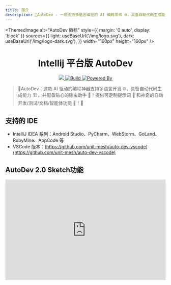 ```yaml
---
title: 简介
description: 🧙‍AutoDev - 一款支持多语言编程的 AI 编码巫师 🌐，具备自动代码生成能力 🏗️，并配备贴心的除虫助手 🐞！
---
```



<ThemedImage
  alt="AutoDev 徽标"
  style={{ margin: '0 auto', display: 'block' }}
  sources={{
    light: useBaseUrl('/img/logo.svg'),
    dark: useBaseUrl('/img/logo-dark.svg'),
  }}
  width="160px"
  height="160px"
/>

<h1 align="center">Intellij 平台版 AutoDev</h1>

<div align="center">
  <a href="https://codecov.io/gh/unit-mesh/auto-dev">
    <img src="https://codecov.io/gh/unit-mesh/auto-dev/graph/badge.svg?token=5RzcndjFPx"/>
  </a>
  <a href="https://github.com/unit-mesh/auto-dev/actions/workflows/build.yml">
    <img src="https://github.com/unit-mesh/auto-dev/actions/workflows/build.yml/badge.svg" alt="Build" />
  </a>
  <a href="https://github.com/unit-mesh/chocolate-factory">
    <img src="https://img.shields.io/badge/powered_by-chocolate_factory-blue?logo=kotlin&logoColor=fff" alt="Powered By" />
  </a>
</div>

> 🧙‍AutoDev：这款 AI 驱动的编程神器支持多语言开发 🌐，具备自动代码生成能力 🏗️，并配备贴心的除虫助手 🐞！提供可定制提示词 🎨 和神奇的自动开发/测试/文档/智能体功能 🧪！🚀

## 支持的 IDE

- IntelliJ IDEA 系列：Android Studio、PyCharm、WebStorm、GoLand、RubyMine、AppCode 等
- VSCode 版本：[https://github.com/unit-mesh/auto-dev-vscode](https://github.com/unit-mesh/auto-dev-vscode)

## AutoDev 2.0 Sketch功能

<iframe
  width="100%"
  height="315"
  src="https://www.youtube.com/embed/b1pO641-A54"
  title="AutoDev Sketch功能演示"
  frameborder="0"
  allow="accelerometer; autoplay; clipboard-write; encrypted-media; gyroscope; picture-in-picture"
  allowfullscreen
/>

**AutoDev Sketch**是由 [Shire](https://github.com/phodal/shire) 提供的 IDE 画布功能，旨在简化交互并提升 IDE 内的开发体验。

| Sketch名称                 | 描述                                                                                                  | 截图                                                      |
|-------------------------|------------------------------------------------------------------------------------------------------|----------------------------------------------------------|
| **代码Sketch**             | 实时代码编辑器，支持语法高亮                                                                         | ![](https://shire.run/images/shire-sketch-diff.png)       |
| **差异对比Sketch**         | 支持补丁处理的差异内容对比工具                                                                       | ![](https://shire.run/images/shire-sketch-diff-view.png)  |
| **终端Sketch**             | 可编辑的弹出式终端界面，支持与其他Sketch集成（如前端开发的 WebView 本地服务器）                        | ![](https://shire.run/images/shire-sketch-terminal.png)   |
| **WebView Sketch**          | 支持 HTML/React/Ionic 原型生成的 WebView 展示                                                        | ![](https://shire.run/images/shire-sketch-webview.png)    |
| **OpenAPI Sketch`*`**       | 支持代码与 OpenAPI 双向同步的 OpenAPI 编辑器                                                         | ![](https://unitmesh.cc/auto-dev/sketch-openapi.png)      |
| **依赖分析Sketch`*`**       | 内置安全漏洞检测的依赖检查工具                                                                       | ![](https://unitmesh.cc/auto-dev/sketch-security-dependency.png) |
| **Go 实验场Sketch`*`**     | 支持代码双向预览/编辑的 Go Playground                                                                | ![](https://unitmesh.cc/auto-dev/sketch-go-playground.png)|
| **Mermaid 流程图Sketch`*`** | 支持双向绑定的实时流程图预览/编辑                                                                    | ![](https://shire.run/images/shire-sketch-mermaid.png)    |
| **PlantUML Sketch`*`**     | 支持代码与 UML 图双向同步的 UML 编辑器                                                               | ![](https://shire.run/images/shire-sketch-plantuml.png)   |
| **计划Sketch**             | 展示 AutoDev 规划器解决代码问题的方案                                                                | ![](https://unitmesh.cc/auto-dev/autodev-plan-sketch.png) |

`*` 表示需要额外安装插件

## 架构设计

AutoDev 系统架构图：

![AutoDev 架构图](/img/autodev-arch.svg)

## 功能概览

![AutoDev 功能概览](/img/autodev-overview.svg)

## 核心功能

- **Sketch编码智能体**
    - 通过Sketch查看器驱动的智能化编码工作流
- **自动开发模式**
    - AutoSQL（需数据库插件）：上下文感知的 SQL 生成
    - AutoPage（React）：上下文感知的网页生成
    - 自动测试：创建单元测试意图，自动运行并修复测试
    - 自动文档：自动生成技术文档
- **智能协作模式**
    - 提供错误排查、代码解释、异常追踪、提交信息生成等功能
    - 模式匹配：根据代码上下文（如 Controller、Service 的 `import` 语句）推荐最佳代码
    - 关联代码：基于近期文件变更，通过相似代码块计算生成最优代码
- **上下文感知对话**：支持选中代码的上下文感知对话
- **高度可定制**
    - 自定义提示模板：支持 Controller、Service、Repository、Model 等模板定制
    - 自定义意图动作：可添加个性化意图操作
    - 自定义 LLM 服务器：通过 `设置` -> `工具` -> `AutoDev` 配置自有 LLM 服务
    - 动态文档定制：支持注解等动态文档的自定义
    - 团队智能：在代码库中定制团队级提示模板并进行分发
    - 提示词覆盖：支持覆盖 AutoDev 默认提示词
- **开发生命周期支持**
    - 版本控制：生成/优化提交信息、发布说明等
    - 代码审查：自动生成代码审查内容
    - 智能重构：基于 AI 的重命名、代码异味检测、重构建议等功能
    - Dockerfile 生成：根据项目特征生成 Dockerfile
    - CI/CD 配置：根据构建工具生成 CI/CD 配置文件（如 `.github/workflows/build.yml`）
    - 终端集成：在终端工具窗口中使用自定义输入生成 shell/命令
- **自定义 AI 智能体**
    - 可执行智能体语言：DevIns
    - 自定义 AI 智能体：支持集成自有 AI 智能体到 AutoDev
- **模型支持**
    - 内置 LLM 微调功能
    - [UnitEval](https://github.com/unit-mesh/unit-eval) 大模型结果评估
    - [UnitGen](https://github.com/unit-mesh/unit-gen) 代码大模型微调数据生成
